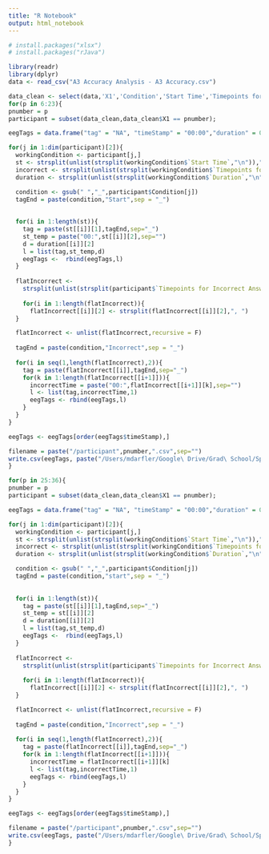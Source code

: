 ```yaml
---
title: "R Notebook"
output: html_notebook
---
```


```r
# install.packages("xlsx")
# install.packages("rJava")
```
```r
library(readr)
library(dplyr)
data <- read_csv("A3 Accuracy Analysis - A3 Accuracy.csv")
```
```r
data_clean <- select(data,'X1','Condition','Start Time','Timepoints for Incorrect Answers','Duration')
for(p in 6:23){
pnumber = p
participant = subset(data_clean,data_clean$X1 == pnumber);

eegTags = data.frame("tag" = "NA", "timeStamp" = "00:00","duration" = 0, stringsAsFactors = FALSE)

for(j in 1:dim(participant)[2]){
  workingCondition <- participant[j,]
  st <- strsplit(unlist(strsplit(workingCondition$`Start Time`,"\n")),": ")
  incorrect <- strsplit(unlist(strsplit(workingCondition$`Timepoints for Incorrect Answers`,"\n")),": ")
  duration <- strsplit(unlist(strsplit(workingCondition$`Duration`,"\n")),": ")

  condition <- gsub(" ","_",participant$Condition[j])
  tagEnd = paste(condition,"Start",sep = "_")
  
  
  for(i in 1:length(st)){
    tag = paste(st[[i]][1],tagEnd,sep="_")
    st_temp = paste("00:",st[[i]][2],sep="")
    d = duration[[i]][2]
    l = list(tag,st_temp,d)
    eegTags <-  rbind(eegTags,l)
  }
  
  flatIncorrect <- 
    strsplit(unlist(strsplit(participant$`Timepoints for Incorrect Answers`[j],"\n")),": ")
  
    for(i in 1:length(flatIncorrect)){
      flatIncorrect[[i]][2] <- strsplit(flatIncorrect[[i]][2],", ")
  }

  flatIncorrect <- unlist(flatIncorrect,recursive = F)
  
  tagEnd = paste(condition,"Incorrect",sep = "_")
  
  for(i in seq(1,length(flatIncorrect),2)){
    tag = paste(flatIncorrect[[i]],tagEnd,sep="_")
    for(k in 1:length(flatIncorrect[[i+1]])){
      incorrectTime = paste("00:",flatIncorrect[[i+1]][k],sep="")
      l <- list(tag,incorrectTime,1)
      eegTags <- rbind(eegTags,l)
    }
  }
}

eegTags <- eegTags[order(eegTags$timeStamp),]

filename = paste("/participant",pnumber,".csv",sep="")
write.csv(eegTags, paste("/Users/mdarfler/Google\ Drive/Grad\ School/Spring\ 2020/Lab/A3_Analysis/EEG\ Tag\ Sheets",pnumber,".csv",sep=""), row.names = FALSE)
}
```
```r
for(p in 25:36){
pnumber = p
participant = subset(data_clean,data_clean$X1 == pnumber);

eegTags = data.frame("tag" = "NA", "timeStamp" = "00:00","duration" = 0, stringsAsFactors = FALSE)

for(j in 1:dim(participant)[2]){
  workingCondition <- participant[j,]
  st <- strsplit(unlist(strsplit(workingCondition$`Start Time`,"\n")),": ")
  incorrect <- strsplit(unlist(strsplit(workingCondition$`Timepoints for Incorrect Answers`,"\n")),": ")
  duration <- strsplit(unlist(strsplit(workingCondition$`Duration`,"\n")),": ")

  condition <- gsub(" ","_",participant$Condition[j])
  tagEnd = paste(condition,"start",sep = "_")
  
  
  for(i in 1:length(st)){
    tag = paste(st[[i]][1],tagEnd,sep="_")
    st_temp = st[[i]][2]
    d = duration[[i]][2]
    l = list(tag,st_temp,d)
    eegTags <-  rbind(eegTags,l)
  }
  
  flatIncorrect <- 
    strsplit(unlist(strsplit(participant$`Timepoints for Incorrect Answers`[j],"\n")),": ")
  
    for(i in 1:length(flatIncorrect)){
      flatIncorrect[[i]][2] <- strsplit(flatIncorrect[[i]][2],", ")
  }

  flatIncorrect <- unlist(flatIncorrect,recursive = F)
  
  tagEnd = paste(condition,"Incorrect",sep = "_")
  
  for(i in seq(1,length(flatIncorrect),2)){
    tag = paste(flatIncorrect[[i]],tagEnd,sep="_")
    for(k in 1:length(flatIncorrect[[i+1]])){
      incorrectTime = flatIncorrect[[i+1]][k]
      l <- list(tag,incorrectTime,1)
      eegTags <- rbind(eegTags,l)
    }
  }
}

eegTags <- eegTags[order(eegTags$timeStamp),]

filename = paste("/participant",pnumber,".csv",sep="")
write.csv(eegTags, paste("/Users/mdarfler/Google\ Drive/Grad\ School/Spring\ 2020/Lab/A3_Analysis/EEG\ Tag\ Sheets",pnumber,".csv",sep=""), row.names = FALSE)
}
```

